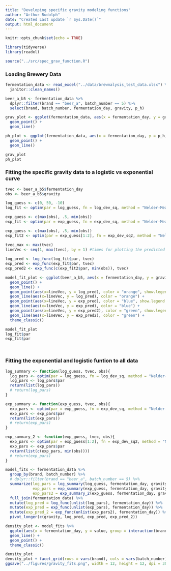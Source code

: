 ```yaml
---
title: "Developing specific gravity modeling functions"
author: "Arthur Rudolph"
date: "Created Last update `r Sys.Date()`"
output: html_document
---
```


```r
knitr::opts_chunk$set(echo = TRUE)

library(tidyverse)
library(readxl)

source("../src/spec_grav_function.R")
```

### Loading Brewery Data

```r
fermentation_data <- read_excel("../data/brewnalysis_test_data.xlsx") %>%
  janitor::clean_names()

beer_a_b5 <- fermentation_data %>%
  dplyr::filter(brand == "beer_a", batch_number == 5) %>%
  select(brand, batch_number, fermentation_day, gravity, p_h)

grav_plot <- ggplot(fermentation_data, aes(x = fermentation_day, y = gravity, color = brand, shape = factor(batch_number))) +
  geom_point() +
  geom_line()

ph_plot <- ggplot(fermentation_data, aes(x = fermentation_day, y = p_h, color = brand, shape = factor(batch_number))) +
  geom_point() +
  geom_line()

grav_plot
ph_plot

```

### Fitting the specific gravity data to a logistic vs exponential curve

```r
tvec <- beer_a_b5$fermentation_day
obs <- beer_a_b5$gravity

log_guess <- c(0, 50, -10) 
log_fit <- optim(par = log_guess, fn = log_dev_sq, method = "Nelder-Mead", tvec = tvec, obs = obs)

exp_guess <- c(max(obs), .5, min(obs))
exp_fit <- optim(par = exp_guess, fn = exp_dev_sq, method = "Nelder-Mead", tvec = tvec, obs = obs)

exp_guess <- c(max(obs), .5, min(obs))
exp_fit2 <- optim(par = exp_guess[1:2], fn = exp_dev_sq2, method = "Nelder-Mead", fg = min(obs), tvec = tvec, obs = obs)

tvec_max <- max(tvec)
lineVec <- seq(1, max(tvec), by = 1) #times for plotting the predicted values
  
log_pred <- log_func(log_fit$par, tvec)
exp_pred <- exp_func(exp_fit$par, tvec)
exp_pred2 <- exp_func(c(exp_fit2$par, min(obs)), tvec)

model_fit_plot <- ggplot(beer_a_b5, aes(x = fermentation_day, y = gravity)) +
  geom_point() +
  geom_line() +
  geom_point(aes(x=lineVec, y = log_pred), color = "orange", show.legend = TRUE) +
  geom_line(aes(x=lineVec, y = log_pred), color = "orange") +
  geom_point(aes(x=lineVec, y = exp_pred), color = "blue", show.legend = TRUE) +
  geom_line(aes(x=lineVec, y = exp_pred), color = "blue") +
  geom_point(aes(x=lineVec, y = exp_pred2), color = "green", show.legend = TRUE) +
  geom_line(aes(x=lineVec, y = exp_pred2), color = "green") +
  theme_classic()

model_fit_plot
log_fit$par
exp_fit$par




```
### Fitting the exponential and logistic funtion to all data

```r
log_summary <- function(log_guess, tvec, obs){
  log_pars <- optim(par = log_guess, fn = log_dev_sq, method = "Nelder-Mead", tvec = tvec, obs = obs)
  log_pars <- log_pars$par
  return(list(log_pars))
  # return(log_pars)
}

exp_summary <- function(exp_guess, tvec, obs){
  exp_pars <- optim(par = exp_guess, fn = exp_dev_sq, method = "Nelder-Mead", tvec = tvec, obs = obs)
  exp_pars <- exp_pars$par
  return(list(exp_pars))
  # return(exp_pars)
}

exp_summary_2 <- function(exp_guess, tvec, obs){
  exp_pars <- optim(par = exp_guess[1:2], fn = exp_dev_sq2, method = "Nelder-Mead", fg = min(obs), tvec = tvec, obs = obs)
  exp_pars <- exp_pars$par
  return(list(c(exp_pars, min(obs))))
  # return(exp_pars)
}

model_fits <- fermentation_data %>%
  group_by(brand, batch_number) %>%
  # dplyr::filter(brand == "beer_a", batch_number == 5) %>%
  summarize(log_pars = log_summary(log_guess, fermentation_day, gravity),
            exp_pars = exp_summary(exp_guess, fermentation_day, gravity),
            exp_pars2 = exp_summary_2(exp_guess, fermentation_day, gravity)) %>%
  full_join(fermentation_data) %>%
  mutate(log_pred = log_func(unlist(log_pars), fermentation_day)) %>%
  mutate(exp_pred = exp_func(unlist(exp_pars), fermentation_day)) %>%
  mutate(exp_pred_2 = exp_func(unlist(exp_pars2), fermentation_day)) %>%
  pivot_longer(c(gravity, log_pred, exp_pred, exp_pred_2))

density_plot <- model_fits %>% 
  ggplot(aes(x = fermentation_day, y = value, group = interaction(brand, batch_number, name), color = name)) +
  geom_line() +
  geom_point() +
  theme_classic()

density_plot
density_plot + facet_grid(rows = vars(brand), cols = vars(batch_number))
ggsave("../figures/gravity_fits.png", width = 12, height = 12, dpi = 300)

```

